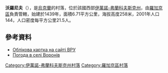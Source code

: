 {{coord|49|29|29|N|24|34|20|E|scale:30000|display=title}}

'''沃羅尼夫'''（{{lang-uk|Воронів}}），是[[烏克蘭|烏克蘭]]的村落，位於該國西部[[伊萬諾-弗蘭科夫斯克州|伊萬諾-弗蘭科夫斯克州]]，由[[羅加京區|羅加京區]]負責管轄，始建於1439年，面積6.71平方公里，海拔高度258米，2001年人口144，人口密度每平方公里21.5人。

==參考資料==
* [http://w1.c1.rada.gov.ua/pls/z7503/A005?rdat1=24.10.2015&rf7571=42480 Облікова картка на сайті ВРУ] {{Wayback|url=http://w1.c1.rada.gov.ua/pls/z7503/A005?rdat1=24.10.2015&rf7571=42480 |date=20151223095439 }}
* [http://weather.in.ua/ua/ivano-frankovskaja/4607 Погода в селі Воронів] {{Wayback|url=http://weather.in.ua/ua/ivano-frankovskaja/4607 |date=20111221060858 }}

{{DEFAULTSORT:Воронів}}
[[Category:伊萬諾-弗蘭科夫斯克州村落|Category:伊萬諾-弗蘭科夫斯克州村落]]
[[Category:羅加京區村落|Category:羅加京區村落]]


{{IvanoFrankivsk-geo-stub}}